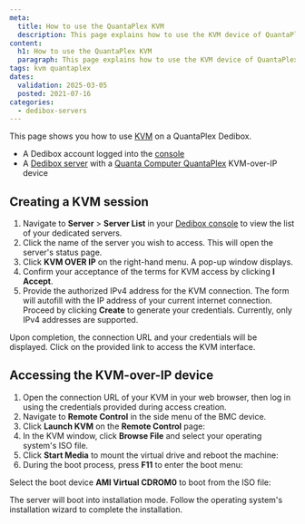 ```yaml
---
meta:
  title: How to use the QuantaPlex KVM
  description: This page explains how to use the KVM device of QuantaPlex servers on Scaleway Dedibox.
content:
  h1: How to use the QuantaPlex KVM
  paragraph: This page explains how to use the KVM device of QuantaPlex servers on Scaleway Dedibox.
tags: kvm quantaplex
dates:
  validation: 2025-03-05
  posted: 2021-07-16
categories:
  - dedibox-servers
---
```




This page shows you how to use [KVM](/dedibox-kvm-over-ip/concepts/#kvm-over-ip) on a QuantaPlex Dedibox.

<Requirements />

- A Dedibox account logged into the [console](https://console.online.net)
- A [Dedibox server](/dedibox/how-to/install-a-server/) with a [Quanta Computer QuantaPlex](https://www.qct.io) KVM-over-IP device

## Creating a KVM session

1. Navigate to **Server** > **Server List** in your [Dedibox console](https://console.online.net/) to view the list of your dedicated servers.
2. Click the name of the server you wish to access. This will open the server's status page.
3. Click **KVM OVER IP** on the right-hand menu. A pop-up window displays.
   <Lightbox image={image} alt="" />
4. Confirm your acceptance of the terms for KVM access by clicking **I Accept**.
5. Provide the authorized IPv4 address for the KVM connection. The form will autofill with the IP address of your current internet connection. Proceed by clicking **Create** to generate your credentials.
   <Message type="note">
     Currently, only IPv4 addresses are supported.
   </Message>

Upon completion, the connection URL and your credentials will be displayed. Click on the provided link to access the KVM interface.

## Accessing the KVM-over-IP device

1. Open the connection URL of your KVM in your web browser, then log in using the credentials provided during access creation.
2. Navigate to **Remote Control** in the side menu of the BMC device.
   <Lightbox image={image2} alt="" />
3. Click **Launch KVM** on the **Remote Control** page:
   <Lightbox image={image3} alt="" />
4. In the KVM window, click **Browse File** and select your operating system's ISO file.
   <Lightbox image={image4} alt="" />
5. Click **Start Media** to mount the virtual drive and reboot the machine:
   <Lightbox image={image5} alt="" />
6. During the boot process, press **F11** to enter the boot menu:
   <Lightbox image={image6} alt="" />

Select the boot device **AMI Virtual CDROM0** to boot from the ISO file:

<Lightbox image={image7} alt="" />

The server will boot into installation mode. Follow the operating system's installation wizard to complete the installation.


